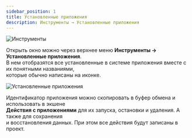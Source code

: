 ```yaml
---
sidebar_position: 1
title: Установленные приложения
description: Инструменты → Установленные приложения
---
```


![Инструменты](./assets/Installed_App_pic1.png)   

Открыть окно можно через верхнее меню **Инструменты → Установленные приложения**.  
В нем отобразятся все установленные в системе приложения вместе с их понятными названиями,  
которые обычно написаны на иконке.  

![Установленные приложения](./assets/Installed_App_pic2.png)   

Идентификатор приложения можно скопировать в буфер обмена и использовать в экшене  
**Действия с приложениями** для их запуска, остановки и удаления. А также для сохранения  
и восстановления данных. При этом все действия будут записаны в проект.